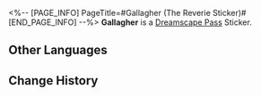<%-- [PAGE_INFO]
PageTitle=#Gallagher (The Reverie Sticker)#
[END_PAGE_INFO] --%>
{{Stub|Location information}}
{{Item Infobox
|title       = Gallagher
|id          = 223009
|image       = Dreamscape Pass Sticker Gallagher (The Reverie Sticker).png{{subst:void|<!--$UPLOAD:<<SpriteOutput/TravelBrochure/StickFigures/223009.png>-<Dreamscape Pass Sticker Gallagher (The Reverie Sticker).png>-<Item Icons>>-->}}
|type        = Dreamscape Pass Sticker
|type2       = The Reverie Stickers
|invCategory = 
|rarity      = 4
|effect      = 
|description = Digital stickers that can be used to decorate the pages of the Dreamtour Handbook. They come in many different styles.
|source1     = [[After everything has concluded, return to where you encountered the young maiden by chance]]
}}
{{Description|The easiest way to commute is to get roaring drunk. You'll be home by the time you're conscious again.}}
'''Gallagher''' is a [[Dreamscape Pass]] Sticker.

==Other Languages==
{{Other Languages
|en   = Gallagher
|zhs  = 加拉赫
|zht  = 加拉赫
|ja   = ギャラガー
|ko   = 갤러거
|es   = Gallagher
|fr   = Gallagher
|ru   = Галлахер
|th   = Gallagher
|vi   = Gallagher
|de   = Gallagher
|id   = Gallagher
|pt   = Gallagher
}}

==Change History==
{{Change History|2.0}}